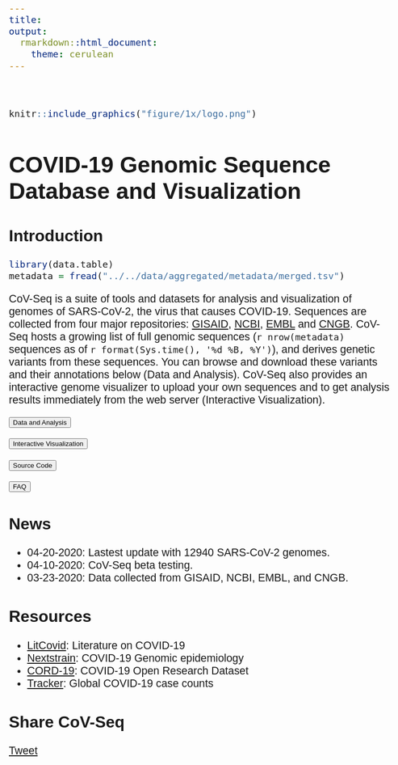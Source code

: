 ```yaml
---
title: 
output:
  rmarkdown::html_document:
    theme: cerulean
---
```


<style>
body{
  font-family: Helvetica;
  font-size: 16pt;
}
</style>

<div class="row" style="padding-top: 30px;">
<div class="col-sm-3">
```r
knitr::include_graphics("figure/1x/logo.png")
```
</div>

<div class="col-sm-9">
<h1 style="font-size:45px">COVID-19 Genomic Sequence Database and Visualization</h1>
</div>

</div>
<div class="row">

<div class="col-sm-7">
## Introduction

```r
library(data.table)
metadata = fread("../../data/aggregated/metadata/merged.tsv")
```
CoV-Seq is a suite of tools and datasets for analysis and visualization of genomes of SARS-CoV-2, the virus that causes COVID-19. Sequences are collected from four major repositories: [GISAID](https://www.gisaid.org/), [NCBI](https://www.ncbi.nlm.nih.gov/genbank/sars-cov-2-seqs/), [EMBL](https://www.ebi.ac.uk/ena/pathogens/covid-19) and [CNGB](https://db.cngb.org/virus/ncov). CoV-Seq hosts a growing list of full genomic sequences (`r nrow(metadata)` sequences as of `r format(Sys.time(), '%d %B, %Y')`), and derives genetic variants from these sequences. You can browse and download these variants and their annotations below (Data and Analysis). CoV-Seq also provides an interactive genome visualizer to upload your own sequences and to get analysis results immediately from the web server (Interactive Visualization). 


<div class="row">

<div class="col-sm-6">
<a href="http://covseq.baidu.com/browse"><button type="button" class="btn btn-primary btn-lg btn-block">Data and Analysis</button></a>
</div>

<div class="col-sm-6">
<a href="http://covseq.baidu.com/upload"><button type="button" class="btn btn-warning btn-lg btn-block">Interactive Visualization</button></a>
</div>

</div>

<div class="row">

<div class="col-sm-6">
<a href="https://github.com/boxiangliu/covseq"><button type="button" class="btn btn-success btn-lg btn-block">Source Code</button></a>
</div>

<div class="col-sm-6">
<a href="http://covseq.baidu.com/faq"><button type="button" class="btn btn-danger btn-lg btn-block">FAQ</button></a>
</div>

</div>


</div>
  
<div class="col-sm-5">

## News
- 04-20-2020: Lastest update with 12940 SARS-CoV-2 genomes. 
- 04-10-2020: CoV-Seq beta testing.
- 03-23-2020: Data collected from GISAID, NCBI, EMBL, and CNGB. 

## Resources
- [LitCovid](https://www.ncbi.nlm.nih.gov/research/coronavirus/): Literature on COVID-19
- [Nextstrain](https://nextstrain.org/ncov/global): COVID-19 Genomic epidemiology
- [CORD-19](https://www.kaggle.com/allen-institute-for-ai/CORD-19-research-challenge): COVID-19 Open Research Dataset
- [Tracker](https://gisanddata.maps.arcgis.com/apps/opsdashboard/index.html#/bda7594740fd40299423467b48e9ecf6): Global COVID-19 case counts


## Share CoV-Seq

<a href="https://twitter.com/share?ref_src=twsrc%5Etfw" class="twitter-share-button" data-show-count="false">Tweet</a><script async src="https://platform.twitter.com/widgets.js" charset="utf-8"></script>    

</div>
</div>

